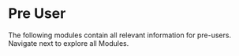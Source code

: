 # Pre User

The following modules contain all relevant information for pre-users.
Navigate next to explore all Modules.
